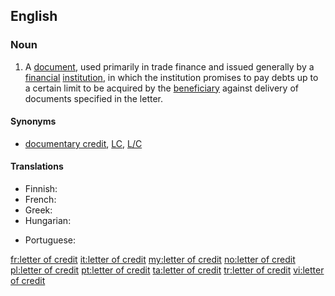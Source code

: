 ==English==

===Noun===
{{wikipedia}}
{{en-noun|head=[[letter]] [[of]] [[credit]]|pl=letters of credit}}

# {{finance|banking}} A [[document]], used primarily in trade finance and issued generally by a [[financial]] [[institution]], in which the institution promises to pay debts up to a certain limit to be acquired by the [[beneficiary]] against delivery of documents specified in the letter.

====Synonyms====
* {{sense|trade finance document}} [[documentary credit]], [[LC]], [[L/C]]

====Translations====
{{trans-top|trade finance document}}
* Finnish: {{t-|fi|remburssi}}
* French: {{t|fr|lettre de crédit|f}}
* Greek: {{t-|el|τραπεζική πίστωση|f|tr=trapezikí pístossi|sc=Grek}}
* Hungarian: {{t-|hu|hitellevél}}
{{trans-mid}}
* Portuguese: {{t+|pt|carta de crédito}}
{{trans-bottom}}

[[fr:letter of credit]]
[[it:letter of credit]]
[[my:letter of credit]]
[[no:letter of credit]]
[[pl:letter of credit]]
[[pt:letter of credit]]
[[ta:letter of credit]]
[[tr:letter of credit]]
[[vi:letter of credit]]